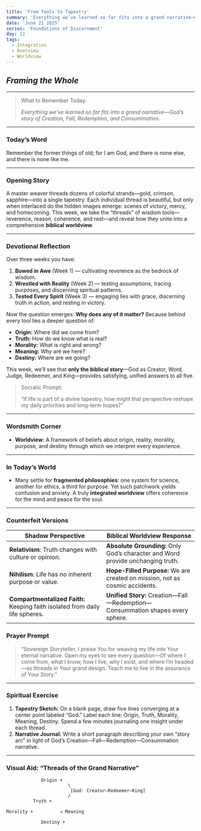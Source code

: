 ```yaml
---
title: 'From Tools to Tapestry'
summary: 'Everything we’ve learned so far fits into a grand narrative—God’s story of Creation, Fall, Redemption, and Consummation.'
date: 'June 21 2025'
series: 'Foundations of Discernment'
day: 22
tags:
  - Integration
  - Overview
  - Worldview
---
```



## ***Framing the Whole***

---

> What to Remember Today:
> 
> 
> *Everything we’ve learned so far fits into a grand narrative—God’s story of Creation, Fall, Redemption, and Consummation.*
> 

---

### Today’s Word

<Scripture refText="Isaiah 46:9 (ESV)">
Remember the former things of old; for I am God, and there is none else, and there is none like me.
</Scripture>

---

### Opening Story

A master weaver threads dozens of colorful strands—gold, crimson, sapphire—into a single tapestry. Each individual thread is beautiful, but only when interlaced do the hidden images emerge: scenes of victory, mercy, and homecoming. This week, we take the “threads” of wisdom tools—reverence, reason, coherence, and rest—and reveal how they unite into a comprehensive **biblical worldview**.

---

### Devotional Reflection

Over three weeks you have:

1. **Bowed in Awe** (Week 1) — cultivating reverence as the bedrock of wisdom.
2. **Wrestled with Reality** (Week 2) — testing assumptions, tracing purposes, and discerning spiritual patterns.
3. **Tested Every Spirit** (Week 3) — engaging lies with grace, discerning truth in action, and resting in victory.

Now the question emerges: **Why does any of it matter?** Because behind every tool lies a deeper question of:

- **Origin:** Where did we come from?
- **Truth:** How do we know what is real?
- **Morality:** What is right and wrong?
- **Meaning:** Why are we here?
- **Destiny:** Where are we going?

This week, we’ll see that **only the biblical story**—God as Creator, Word, Judge, Redeemer, and King—provides satisfying, unified answers to all five.

> Socratic Prompt:
> 
> 
> “If life is part of a divine tapestry, how might that perspective reshape my daily priorities and long-term hopes?”
> 

---

### Wordsmith Corner

- **Worldview:** A framework of beliefs about origin, reality, morality, purpose, and destiny through which we interpret every experience.

---

### In Today’s World

- Many settle for **fragmented philosophies**: one system for science, another for ethics, a third for purpose. Yet such patchwork yields confusion and anxiety. A truly **integrated worldview** offers coherence for the mind and peace for the soul.

---

### Counterfeit Versions

| Shadow Perspective | Biblical Worldview Response |
| --- | --- |
| **Relativism**: Truth changes with culture or opinion. | **Absolute Grounding:** Only God’s character and Word provide unchanging truth. |
| **Nihilism**: Life has no inherent purpose or value. | **Hope-Filled Purpose:** We are created on mission, not as cosmic accidents. |
| **Compartmentalized Faith:** Keeping faith isolated from daily life spheres. | **Unified Story:** Creation—Fall—Redemption—Consummation shapes every sphere. |

### Prayer Prompt

> “Sovereign Storyteller, I praise You for weaving my life into Your eternal narrative. Open my eyes to see every question—Of where I come from, what I know, how I live, why I exist, and where I’m headed—as threads in Your grand design. Teach me to live in the assurance of Your Story.”
> 

---

### Spiritual Exercise

1. **Tapestry Sketch:** On a blank page, draw five lines converging at a center point labeled “God.” Label each line: Origin, Truth, Morality, Meaning, Destiny. Spend a few minutes journaling one insight under each thread.
2. **Narrative Journal:** Write a short paragraph describing your own “story arc” in light of God’s Creation—Fall—Redemption—Consummation narrative.

---

### Visual Aid: “Threads of the Grand Narrative”

```
             Origin +  
                       \
                        [God: Creator—Redeemer—King]
                       /
          Truth +     

Morality +          → Meaning

             Destiny +  
```

